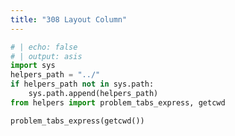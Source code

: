 ```yaml
---
title: "308 Layout Column"
---
```


```python
# | echo: false
# | output: asis
import sys
helpers_path = "../"
if helpers_path not in sys.path:
    sys.path.append(helpers_path)
from helpers import problem_tabs_express, getcwd

problem_tabs_express(getcwd())
```
